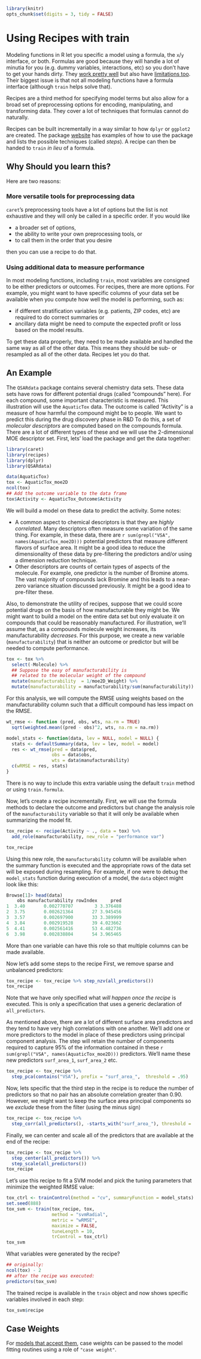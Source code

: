 ```r
library(knitr)
opts_chunk$set(digits = 3, tidy = FALSE)
```


# Using Recipes with train

Modeling functions in R let you specific a model using a formula, the `x`/`y` interface, or both. Formulas are good because they will handle a lot of minutia for you (e.g. dummy variables, interactions, etc) so you don't have to get your hands dirty. They [work pretty well](https://rviews.rstudio.com/2017/02/01/the-r-formula-method-the-good-parts/) but also have [limitations too](https://rviews.rstudio.com/2017/03/01/the-r-formula-method-the-bad-parts/). Their biggest issue is that not all modeling functions have a formula interface (although `train` helps solve that). 

Recipes are a third method for specifying model terms but also allow for a broad set of preprocessing options for encoding, manipulating, and transforming data. They cover a lot of techniques that formulas cannot do naturally. 

Recipes can be built incrementally in a way similar to how `dplyr` or `ggplot2` are created. The package [website](https://topepo.github.io/recipes/) has examples of how to use the package and lists the possible techniques (called _steps_). A recipe can then be handed to `train` _in lieu_ of a formula. 

## Why Should you learn this? 

Here are two reasons:

### More versatile tools for preprocessing data

`caret`'s preprocessing tools have a lot of options but the list is not exhaustive and they will only be called in a specific order. If you would like 

- a broader set of options,
- the ability to write your own preprocessing tools, or 
- to call them in the order that you desire

then you can use a recipe to do that.  

### Using additional data to measure performance

In most modeling functions, including `train`, most variables are consigned to be either predictors or outcomes. For recipes, there are more options. For example, you might want to have specific columns of your data set be available when you compute how well the model is performing, such as:

- if different stratification variables (e.g. patients, ZIP codes, etc) are required to do correct summaries or
- ancillary data might be need to compute the expected profit or loss based on the model results.  

To get these data properly, they need to be made available and handled the same way as all of the other data. This means they should be sub- or resampled as all of the other data. Recipes let you do that. 


## An Example

The `QSARdata` package contains several chemistry data sets. These data sets have rows for different potential drugs (called "compounds" here). For each compound, some important characteristic is measured. This illustration will use the `AquaticTox` data. The outcome is called "Activity" is a measure of how harmful the compound might be to people. We want to predict this during the drug discovery phase in R&D To do this, a set of _molecular descriptors_ are computed based on the compounds formula. There are a lot of different types of these and we will use the 2-dimensional MOE descriptor set. First, lets' load the package and get the data together:

```r
library(caret)
library(recipes)
library(dplyr)
library(QSARdata)

data(AquaticTox)
tox <- AquaticTox_moe2D
ncol(tox)
## Add the outcome variable to the data frame
tox$Activity <- AquaticTox_Outcome$Activity
```

We will build a model on these data to predict the activity. Some notes:

 - A common aspect to chemical descriptors is that they are _highly correlated_. Many descriptors often measure some variation of the same thing. For example, in these data, there are `r sum(grepl("VSA", names(AquaticTox_moe2D)))` potential predictors that measure different flavors of surface area. It might be a good idea to reduce the dimensionality of these data by pre-filtering the predictors and/or using a dimension reduction technique. 
 - Other descriptors are counts of certain types of aspects of the molecule. For example, one predictor is the number of Bromine atoms. The vast majority of compounds lack Bromine and this leads to a near-zero variance situation discussed previously. It might be a good idea to pre-filter these. 

Also, to demonstrate the utility of recipes, suppose that we could score potential drugs on the basis of how manufacturable they might be. We might want to build a model on the entire data set but only evaluate it on compounds that could be reasonably manufactured. For illustration, we'll assume that, as a compounds molecule weight increases, its manufacturability _decreases_. For this purpose, we create a new variable (`manufacturability`) that is neither an outcome or predictor but will be needed to compute performance. 

```r
tox <- tox %>%
  select(-Molecule) %>%
  ## Suppose the easy of manufacturability is 
  ## related to the molecular weight of the compound
  mutate(manufacturability  = 1/moe2D_Weight) %>%
  mutate(manufacturability = manufacturability/sum(manufacturability))
```

For this analysis, we will compute the RMSE using weights based on the manufacturability column such that a difficult compound has less impact on the RMSE. 

```r
wt_rmse <- function (pred, obs, wts, na.rm = TRUE) 
  sqrt(weighted.mean((pred - obs)^2, wts, na.rm = na.rm))

model_stats <- function(data, lev = NULL, model = NULL) {
  stats <- defaultSummary(data, lev = lev, model = model)
  res <- wt_rmse(pred = data$pred,
                 obs = data$obs, 
                 wts = data$manufacturability)
  c(wRMSE = res, stats)
}
```

There is no way to include this extra variable using the default `train` method or using `train.formula`. 

Now, let's create a recipe incrementally. First, we will use the formula methods to declare the outcome and predictors but change the analysis role of the `manufacturability` variable so that it will only be available when summarizing the model fit.

```r
tox_recipe <- recipe(Activity ~ ., data = tox) %>%
  add_role(manufacturability, new_role = "performance var")

tox_recipe
```

Using this new role, the `manufacturability` column will be available when the summary function is executed and the appropriate rows of the data set will be exposed during resampling. For example, if one were to debug the `model_stats` function during execution of a model, the `data` object might look like this:
```r
Browse[1]> head(data)
    obs manufacturability rowIndex     pred
1  3.40       0.002770707        3 3.376488
2  3.75       0.002621364       27 3.945456
3  3.57       0.002697900       33 3.389999
4  3.84       0.002919528       39 4.023662
5  4.41       0.002561416       53 4.482736
6  3.98       0.002838804       54 3.965465
```
More than one variable can have this role so that multiple columns can be made available. 

Now let's add some steps to the recipe First, we remove sparse and unbalanced predictors: 

```r
tox_recipe <- tox_recipe %>% step_nzv(all_predictors())
tox_recipe
```

Note that we have only specified what _will happen once the recipe_ is executed. This is only a specification that uses a generic declaration of `all_predictors`. 

As mentioned above, there are a lot of different surface area predictors and they tend to have very high correlations with one another. We'll add one or more predictors to the model in place of these predictors using principal component analysis. The step will retain the number of components required to capture 95% of the information contained in these `r sum(grepl("VSA", names(AquaticTox_moe2D)))` predictors. We'll name these new predictors `surf_area_1`, `surf_area_2` etc. 

```r
tox_recipe <- tox_recipe %>% 
  step_pca(contains("VSA"), prefix = "surf_area_",  threshold = .95) 
```

Now, lets specific that the third step in the recipe is to reduce the number of predictors so that no pair has an absolute correlation greater than 0.90. However, we might want to keep the surface area principal components so we _exclude_ these from the filter (using the minus sign)

```r
tox_recipe <- tox_recipe %>% 
  step_corr(all_predictors(), -starts_with("surf_area_"), threshold = .90)
```

Finally, we can center and scale all of the predictors that are available at the end of the recipe:

```r
tox_recipe <- tox_recipe %>% 
  step_center(all_predictors()) %>%
  step_scale(all_predictors())
tox_recipe
```

Let's use this recipe to fit a SVM model and pick the tuning parameters that minimize the weighted RMSE value:

```r
tox_ctrl <- trainControl(method = "cv", summaryFunction = model_stats)
set.seed(888)
tox_svm <- train(tox_recipe, tox,
                 method = "svmRadial", 
                 metric = "wRMSE",
                 maximize = FALSE,
                 tuneLength = 10,
                 trControl = tox_ctrl)
tox_svm
```

What variables were generated by the recipe? 

```r
## originally:
ncol(tox) - 2
## after the recipe was executed:
predictors(tox_svm)
```
The trained recipe is available in the `train` object and now shows specific variables involved in each step:
```r
tox_svm$recipe
```

## Case Weights

For [models that accept them](https://topepo.github.io/caret/train-models-by-tag.html#Accepts_Case_Weights), case weights can be passed to the model fitting routines using a role of `"case weight"`. 



